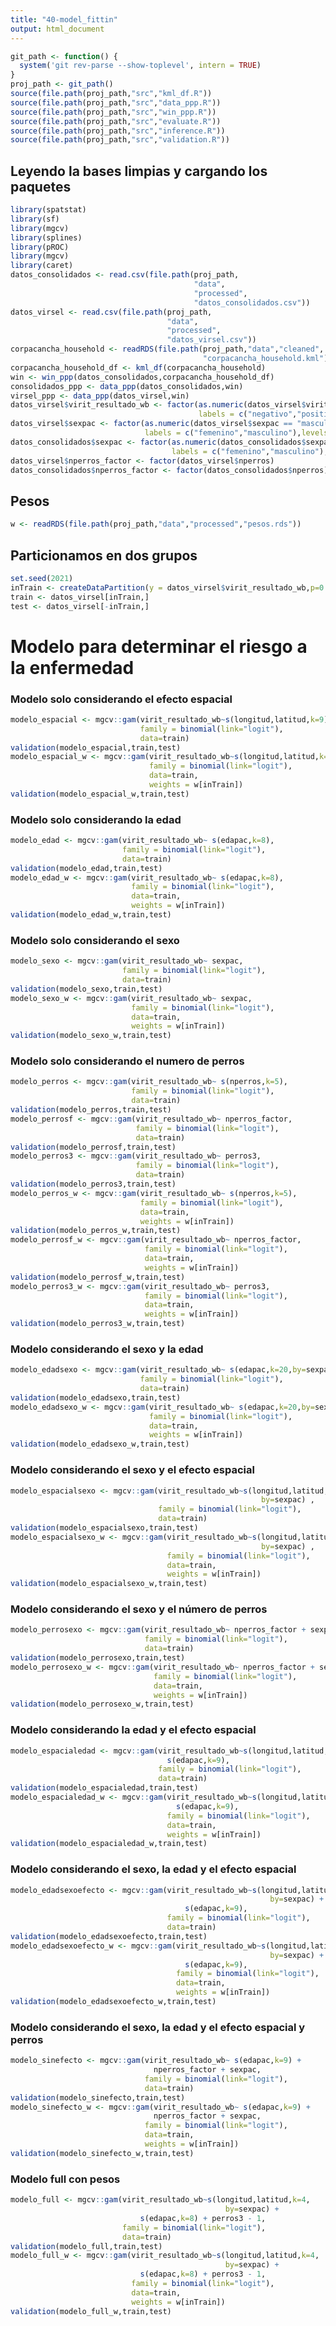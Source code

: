---
title: "40-model_fittin"
output: html_document
---

```{r}
git_path <- function() {
  system('git rev-parse --show-toplevel', intern = TRUE)
}
proj_path <- git_path()
source(file.path(proj_path,"src","kml_df.R"))
source(file.path(proj_path,"src","data_ppp.R"))
source(file.path(proj_path,"src","win_ppp.R"))
source(file.path(proj_path,"src","evaluate.R"))
source(file.path(proj_path,"src","inference.R"))
source(file.path(proj_path,"src","validation.R"))
```

## Leyendo la bases limpias y cargando los paquetes

```{r}
library(spatstat)
library(sf)
library(mgcv)
library(splines)
library(pROC)
library(mgcv)
library(caret)
datos_consolidados <- read.csv(file.path(proj_path,
                                         "data",
                                         "processed",
                                         "datos_consolidados.csv"))
datos_virsel <- read.csv(file.path(proj_path,
                                   "data",
                                   "processed",
                                   "datos_virsel.csv"))
corpacancha_household <- readRDS(file.path(proj_path,"data","cleaned",
                                           "corpacancha_household.kml"))
corpacancha_household_df <- kml_df(corpacancha_household)
win <- win_ppp(datos_consolidados,corpacancha_household_df)
consolidados_ppp <- data_ppp(datos_consolidados,win)
virsel_ppp <- data_ppp(datos_virsel,win)
datos_virsel$virit_resultado_wb <- factor(as.numeric(datos_virsel$virit_resultado_wb == "positivo"),
                                          labels = c("negativo","positivo"),levels = c(0,1))
datos_virsel$sexpac <- factor(as.numeric(datos_virsel$sexpac == "masculino"),
                              labels = c("femenino","masculino"),levels = c(0,1))
datos_consolidados$sexpac <- factor(as.numeric(datos_consolidados$sexpac == "masculino"),
                                    labels = c("femenino","masculino"),levels = c(0,1))
datos_virsel$nperros_factor <- factor(datos_virsel$nperros)
datos_consolidados$nperros_factor <- factor(datos_consolidados$nperros)
```

## Pesos

```{r}
w <- readRDS(file.path(proj_path,"data","processed","pesos.rds"))
```

## Particionamos en dos grupos

```{r}
set.seed(2021)
inTrain <- createDataPartition(y = datos_virsel$virit_resultado_wb,p=0.7,list = FALSE)
train <- datos_virsel[inTrain,]
test <- datos_virsel[-inTrain,]
```


# Modelo para determinar el riesgo a la enfermedad
### Modelo solo considerando el efecto espacial

```{r}
modelo_espacial <- mgcv::gam(virit_resultado_wb~s(longitud,latitud,k=9),
                             family = binomial(link="logit"),
                             data=train)
validation(modelo_espacial,train,test)
modelo_espacial_w <- mgcv::gam(virit_resultado_wb~s(longitud,latitud,k=9),
                               family = binomial(link="logit"),
                               data=train,
                               weights = w[inTrain])
validation(modelo_espacial_w,train,test)
```

### Modelo solo considerando la edad

```{r}
modelo_edad <- mgcv::gam(virit_resultado_wb~ s(edapac,k=8),
                         family = binomial(link="logit"),
                         data=train)
validation(modelo_edad,train,test)
modelo_edad_w <- mgcv::gam(virit_resultado_wb~ s(edapac,k=8),
                           family = binomial(link="logit"),
                           data=train,
                           weights = w[inTrain])
validation(modelo_edad_w,train,test)
```

### Modelo solo considerando el sexo

```{r}
modelo_sexo <- mgcv::gam(virit_resultado_wb~ sexpac,
                         family = binomial(link="logit"),
                         data=train)
validation(modelo_sexo,train,test)
modelo_sexo_w <- mgcv::gam(virit_resultado_wb~ sexpac,
                           family = binomial(link="logit"),
                           data=train,
                           weights = w[inTrain])
validation(modelo_sexo_w,train,test)
```

### Modelo solo considerando el numero de perros

```{r}
modelo_perros <- mgcv::gam(virit_resultado_wb~ s(nperros,k=5),
                           family = binomial(link="logit"),
                           data=train)
validation(modelo_perros,train,test)
modelo_perrosf <- mgcv::gam(virit_resultado_wb~ nperros_factor,
                            family = binomial(link="logit"),
                            data=train)
validation(modelo_perrosf,train,test)
modelo_perros3 <- mgcv::gam(virit_resultado_wb~ perros3,
                            family = binomial(link="logit"),
                            data=train)
validation(modelo_perros3,train,test)
modelo_perros_w <- mgcv::gam(virit_resultado_wb~ s(nperros,k=5),
                             family = binomial(link="logit"),
                             data=train,
                             weights = w[inTrain])
validation(modelo_perros_w,train,test)
modelo_perrosf_w <- mgcv::gam(virit_resultado_wb~ nperros_factor,
                              family = binomial(link="logit"),
                              data=train,
                              weights = w[inTrain])
validation(modelo_perrosf_w,train,test)
modelo_perros3_w <- mgcv::gam(virit_resultado_wb~ perros3,
                              family = binomial(link="logit"),
                              data=train,
                              weights = w[inTrain])
validation(modelo_perros3_w,train,test)
```

### Modelo considerando el sexo y la edad

```{r}
modelo_edadsexo <- mgcv::gam(virit_resultado_wb~ s(edapac,k=20,by=sexpac),
                             family = binomial(link="logit"),
                             data=train)
validation(modelo_edadsexo,train,test)
modelo_edadsexo_w <- mgcv::gam(virit_resultado_wb~ s(edapac,k=20,by=sexpac),
                               family = binomial(link="logit"),
                               data=train,
                               weights = w[inTrain])
validation(modelo_edadsexo_w,train,test)
```

### Modelo considerando el sexo y el efecto espacial

```{r}
modelo_espacialsexo <- mgcv::gam(virit_resultado_wb~s(longitud,latitud,k=18,
                                                        by=sexpac) ,
                                 family = binomial(link="logit"),
                                 data=train)
validation(modelo_espacialsexo,train,test)
modelo_espacialsexo_w <- mgcv::gam(virit_resultado_wb~s(longitud,latitud,k=18,
                                                        by=sexpac) ,
                                   family = binomial(link="logit"),
                                   data=train,
                                   weights = w[inTrain])
validation(modelo_espacialsexo_w,train,test)
```

### Modelo considerando el sexo y el número de perros

```{r}
modelo_perrosexo <- mgcv::gam(virit_resultado_wb~ nperros_factor + sexpac,
                              family = binomial(link="logit"),
                              data=train)
validation(modelo_perrosexo,train,test)
modelo_perrosexo_w <- mgcv::gam(virit_resultado_wb~ nperros_factor + sexpac,
                                family = binomial(link="logit"),
                                data=train,
                                weights = w[inTrain])
validation(modelo_perrosexo_w,train,test)
```

### Modelo considerando la edad y el efecto espacial

```{r}
modelo_espacialedad <- mgcv::gam(virit_resultado_wb~s(longitud,latitud,k=30) +
                                   s(edapac,k=9),
                                 family = binomial(link="logit"),
                                 data=train)
validation(modelo_espacialedad,train,test)
modelo_espacialedad_w <- mgcv::gam(virit_resultado_wb~s(longitud,latitud,k=30) +
                                     s(edapac,k=9),
                                   family = binomial(link="logit"),
                                   data=train,
                                   weights = w[inTrain])
validation(modelo_espacialedad_w,train,test)
```

### Modelo considerando el sexo, la edad y el efecto espacial

```{r}
modelo_edadsexoefecto <- mgcv::gam(virit_resultado_wb~s(longitud,latitud,k=9,
                                                          by=sexpac) +
                                       s(edapac,k=9),
                                   family = binomial(link="logit"),
                                   data=train)
validation(modelo_edadsexoefecto,train,test)
modelo_edadsexoefecto_w <- mgcv::gam(virit_resultado_wb~s(longitud,latitud,k=9,
                                                          by=sexpac) +
                                       s(edapac,k=9),
                                     family = binomial(link="logit"),
                                     data=train,
                                     weights = w[inTrain])
validation(modelo_edadsexoefecto_w,train,test)
```

### Modelo considerando el sexo, la edad y el efecto espacial y perros

```{r}
modelo_sinefecto <- mgcv::gam(virit_resultado_wb~ s(edapac,k=9) +
                                nperros_factor + sexpac,
                              family = binomial(link="logit"),
                              data=train)
validation(modelo_sinefecto,train,test)
modelo_sinefecto_w <- mgcv::gam(virit_resultado_wb~ s(edapac,k=9) +
                                nperros_factor + sexpac,
                              family = binomial(link="logit"),
                              data=train,
                              weights = w[inTrain])
validation(modelo_sinefecto_w,train,test)
```

### Modelo full con pesos

```{r}
modelo_full <- mgcv::gam(virit_resultado_wb~s(longitud,latitud,k=4,
                                                by=sexpac) +
                             s(edapac,k=8) + perros3 - 1,
                         family = binomial(link="logit"),
                         data=train)
validation(modelo_full,train,test)
modelo_full_w <- mgcv::gam(virit_resultado_wb~s(longitud,latitud,k=4,
                                                by=sexpac) +
                             s(edapac,k=8) + perros3 - 1,
                           family = binomial(link="logit"),
                           data=train,
                           weights = w[inTrain])
validation(modelo_full_w,train,test)
```
